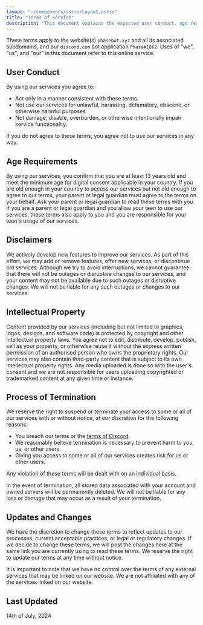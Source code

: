 ```yaml
---
layout: "~/components/astro/Layout.astro"
title: "Terms of Service"
description: "This document explains the expected user conduct, age requirements, certain disclaimers, the rules around our intellectual property, and the process of usage termination."
---
```


These terms apply to the website(s) `phasebot.xyz` and all its associated subdomains, and our `discord.com` bot application `Phase#1862`. Uses of "we", "us", and "our" in this document refer to this online service.

## User Conduct

By using our services you agree to:

- Act only in a manner consistent with these terms.
- Not use our services for unlawful, harassing, defamatory, obscene, or otherwise harmful purposes.
- Not damage, disable, overburden, or otherwise intentionally impair service functionality.

If you do not agree to these terms, you agree not to use our services in any way.

## Age Requirements

By using our services, you confirm that you are at least 13 years old and meet the minimum age for digital consent applicable in your country. If you are old enough in your country to access our services but not old enough to agree to our terms, your parent or legal guardian must agree to the terms on your behalf. Ask your parent or legal guardian to read these terms with you. If you are a parent or legal guardian and you allow your teen to use our services, these terms also apply to you and you are responsible for your teen's usage of our services.

## Disclaimers

We actively develop new features to improve our services. As part of this effort, we may add or remove features, offer new services, or discontinue old services. Although we try to avoid interruptions, we cannot guarantee that there will not be outages or disruptive changes to our services, and your content may not be available due to such outages or disruptive changes. We will not be liable for any such outages or changes to our services.

## Intellectual Property

Content provided by our services (including but not limited to graphics, logos, designs, and software code) is protected by copyright and other intellectual property laws. You agree not to edit, distribute, develop, publish, sell as your property, or otherwise reuse it without the express written permission of an authorised person who owns the proprietary rights. Our services may also contain third-party content that is subject to its own intellectual property rights. Any media uploaded is done so with the user's consent and we are not responsible for users uploading copyrighted or trademarked content at any given time or instance.

## Process of Termination

We reserve the right to suspend or terminate your access to some or all of our services with or without notice, at our discretion for the following reasons:

- You breach our terms or the [terms of Discord](https://discord.com/terms).
- We reasonably believe termination is necessary to prevent harm to you, us, or other users.
- Giving you access to some or all of our services creates risk for us or other users.

Any violation of these terms will be dealt with on an individual basis.

In the event of termination, all stored data associated with your account and owned servers will be permanently deleted. We will not be liable for any loss or damage that may occur as a result of your termination.

## Updates and Changes

We have the discretion to change these terms to reflect updates to our processes, current acceptable practices, or legal or regulatory changes. If we decide to change these terms, we will post the changes here at the same link you are currently using to read these terms. We reserve the right to update our terms at any time without notice.

It is important to note that we have no control over the terms of any external services that may be linked on our website. We are not affiliated with any of the services linked on our website.

## Last Updated

14th of July, 2024
